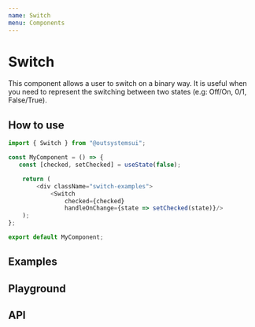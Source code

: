 ```yaml
---
name: Switch
menu: Components
---
```



# Switch

This component allows a user to switch on a binary way.
It is useful when you need to represent the switching between two states (e.g: Off/On, 0/1, False/True).

## How to use

```javascript
import { Switch } from "@outsystemsui";

const MyComponent = () => {
   const [checked, setChecked] = useState(false);

    return (
        <div className="switch-examples">
            <Switch
                checked={checked}
                handleOnChange={state => setChecked(state)}/>
    );
};

export default MyComponent;
```

## Examples

<BasicUsage />

## Playground

<Playground>
    <Switch checked={true} />
</Playground>

## API

<Props of={Switch} />
